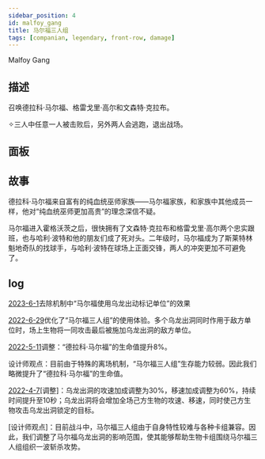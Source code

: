```yaml
---
sidebar_position: 4
id: malfoy_gang
title: 马尔福三人组
tags: [companian, legendary, front-row, damage]
---
```


Malfoy Gang

<!--truncate-->



<CardBasics cardKey={id}/>


## 描述

召唤德拉科·马尔福、格雷戈里·高尔和文森特·克拉布。

✧三人中任意一人被击败后，另外两人会逃跑，退出战场。

## 面板


<LevelComponent/>


<CardDynamicTable cardKey={id}/>


<CardComplexTable cardKey={id}/>



## 故事

德拉科·马尔福来自富有的纯血统巫师家族——马尔福家族，和家族中其他成员一样，他对“纯血统巫师更加高贵”的理念深信不疑。

马尔福进入霍格沃茨之后，很快拥有了文森特·克拉布和格雷戈里·高尔两个忠实跟班，也与哈利·波特和他的朋友们成了死对头。二年级时，马尔福成为了斯莱特林魁地奇队的找球手，与哈利·波特在球场上正面交锋，两人的冲突更加不可避免了。


## log

[2023-6-1](/blog/230601-update-annc#adjustment)去除机制中“马尔福使用乌龙出动标记单位”的效果

[2022-6-29](/blog/220629-update-annc#optimization)优化了“马尔福三人组”的使用体验。多个乌龙出洞同时作用于敌方单位时，场上生物将一同攻击最后被施加乌龙出洞的敌方单位。

[2022-5-11](/blog/220511-update-annc#adjustment)调整：“德拉科·马尔福”的生命值提升8%。

设计师观点：目前由于特殊的离场机制，“马尔福三人组”生存能力较弱。因此我们略微提升了“德拉科·马尔福”的生命值。

[2022-4-7](/blog/220407-update-annc#adjustment)[调整]：乌龙出洞的攻速加成调整为30%，移速加成调整为60%，持续时间提升至10秒；乌龙出洞将会增加全场己方生物的攻速、移速，同时使己方生物攻击乌龙出洞锁定的目标。

[设计师观点]：目前战斗中，马尔福三人组由于自身特性较难与各种卡组兼容。因此，我们调整了马尔福乌龙出洞的影响范围，使其能够帮助生物卡组围绕马尔福三人组组织一波斩杀攻势。




